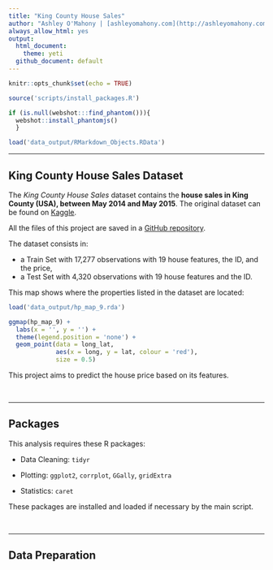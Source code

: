 ```yaml
---
title: "King County House Sales"
author: "Ashley O'Mahony | [ashleyomahony.com](http://ashleyomahony.com) | May 2019"
always_allow_html: yes
output:
  html_document:
    theme: yeti
  github_document: default
---
```


```r
knitr::opts_chunk$set(echo = TRUE)
```

```r

source('scripts/install_packages.R')

if (is.null(webshot:::find_phantom())){
  webshot::install_phantomjs()
  }
```

``` r
load('data_output/RMarkdown_Objects.RData')
```


***

## King County House Sales Dataset  

The *King County House Sales* dataset contains the **house sales in King County (USA), between May 2014 and May 2015**. The original dataset can be found on [Kaggle](https://www.kaggle.com/harlfoxem/housesalesprediction).  

All the files of this project are saved in a [GitHub repository](https://github.com/ashomah/King-County-House-Sales).  

The dataset consists in:  

* a Train Set with 17,277 observations with 19 house features, the ID, and the price,  
* a Test Set with 4,320 observations with 19 house features and the ID.  

This map shows where the properties listed in the dataset are located:  

```r

load('data_output/hp_map_9.rda')

ggmap(hp_map_9) +
  labs(x = '', y = '') +
  theme(legend.position = 'none') +
  geom_point(data = long_lat,
             aes(x = long, y = lat, colour = 'red'),
             size = 0.5)

```

This project aims to predict the house price based on its features.  

</br>

***

## Packages  

This analysis requires these R packages:

* Data Cleaning: `tidyr`  
    
* Plotting: `ggplot2`, `corrplot`, `GGally`, `gridExtra`  
    
* Statistics: `caret`  

These packages are installed and loaded if necessary by the main script.

</br>

***

## Data Preparation  








